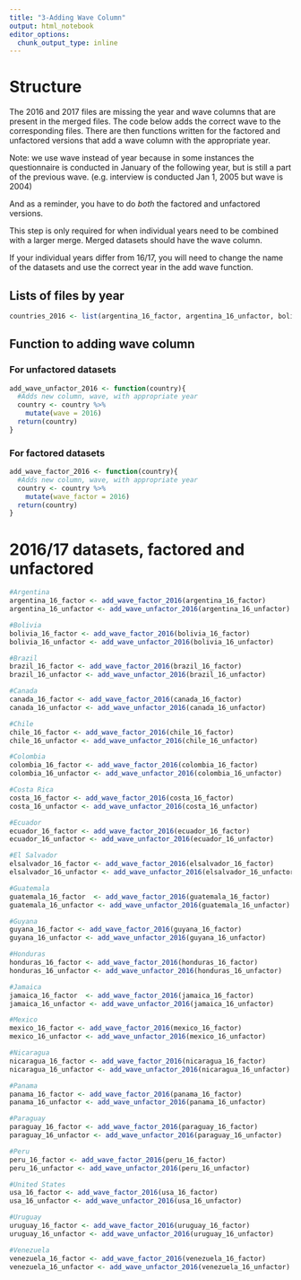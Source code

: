 ```yaml
---
title: "3-Adding Wave Column"
output: html_notebook
editor_options: 
  chunk_output_type: inline
---
```


# Structure
The 2016 and 2017 files are missing the year and wave columns that are present in the merged files. The code below adds the correct wave to the corresponding files. There are then functions written for the factored and unfactored versions that add a wave column with the appropriate year.

Note: we use wave instead of year because in some instances the questionnaire is conducted in January of the following year, but is still a part of the previous wave. (e.g. interview is conducted Jan 1, 2005 but wave is 2004)

And as a reminder, you have to do *both* the factored and unfactored versions.

This step is only required for when individual years need to be combined with a larger merge. Merged datasets should have the wave column.

If your individual years differ from 16/17, you will need to change the name of the datasets and use the correct year in the add wave function.

## Lists of files by year
```r
countries_2016 <- list(argentina_16_factor, argentina_16_unfactor, bolivia_16_factor, bolivia_16_unfactor, brazil_16_factor, brazil_16_unfactor, canada_16_factor, canada_16_unfactor, chile_16_factor, chile_16_unfactor, guatemala_16_factor, guatemala_16_unfactor, jamaica_16_factor, jamaica_16_unfactor, mexico_16_factor, mexico_16_unfactor, peru_16_factor, peru_16_unfactor, usa_16_factor, usa_16_unfactor, uruguay_16_factor, uruguay_16_unfactor, colombia_16_factor, colombia_16_unfactor, costa_16_factor, costa_16_unfactor, elsalvador_16_factor, elsalvador_16_unfactor, guyana_16_factor, guyana_16_unfactor, honduras_16_factor, honduras_16_unfactor, nicaragua_16_factor, nicaragua_16_unfactor, paraguay_16_factor, paraguay_16_unfactor, ecuador_16_factor, ecuador_16_unfactor, venezuela_16_factor, venezuela_16_unfactor)
```

## Function to adding wave column
### For unfactored datasets
```r
add_wave_unfactor_2016 <- function(country){
  #Adds new column, wave, with appropriate year
  country <- country %>%
    mutate(wave = 2016)
  return(country)
}
```

### For factored datasets
```r
add_wave_factor_2016 <- function(country){
  #Adds new column, wave, with appropriate year
  country <- country %>%
    mutate(wave_factor = 2016)
  return(country)
}
```

# 2016/17 datasets, factored and unfactored
```r
#Argentina
argentina_16_factor <- add_wave_factor_2016(argentina_16_factor)
argentina_16_unfactor <- add_wave_unfactor_2016(argentina_16_unfactor)

#Bolivia
bolivia_16_factor <- add_wave_factor_2016(bolivia_16_factor)
bolivia_16_unfactor <- add_wave_unfactor_2016(bolivia_16_unfactor)

#Brazil
brazil_16_factor <- add_wave_factor_2016(brazil_16_factor)
brazil_16_unfactor <- add_wave_unfactor_2016(brazil_16_unfactor)

#Canada
canada_16_factor <- add_wave_factor_2016(canada_16_factor)
canada_16_unfactor <- add_wave_unfactor_2016(canada_16_unfactor)

#Chile
chile_16_factor <- add_wave_factor_2016(chile_16_factor)
chile_16_unfactor <- add_wave_unfactor_2016(chile_16_unfactor)

#Colombia
colombia_16_factor <- add_wave_factor_2016(colombia_16_factor)
colombia_16_unfactor <- add_wave_unfactor_2016(colombia_16_unfactor)

#Costa Rica
costa_16_factor <- add_wave_factor_2016(costa_16_factor)
costa_16_unfactor <- add_wave_unfactor_2016(costa_16_unfactor)

#Ecuador
ecuador_16_factor <- add_wave_factor_2016(ecuador_16_factor)
ecuador_16_unfactor <- add_wave_unfactor_2016(ecuador_16_unfactor)

#El Salvador
elsalvador_16_factor <- add_wave_factor_2016(elsalvador_16_factor)
elsalvador_16_unfactor <- add_wave_unfactor_2016(elsalvador_16_unfactor)

#Guatemala
guatemala_16_factor  <- add_wave_factor_2016(guatemala_16_factor)
guatemala_16_unfactor <- add_wave_unfactor_2016(guatemala_16_unfactor) 

#Guyana
guyana_16_factor <- add_wave_factor_2016(guyana_16_factor)
guyana_16_unfactor <- add_wave_unfactor_2016(guyana_16_unfactor)

#Honduras
honduras_16_factor <- add_wave_factor_2016(honduras_16_factor)
honduras_16_unfactor <- add_wave_unfactor_2016(honduras_16_unfactor)

#Jamaica
jamaica_16_factor  <- add_wave_factor_2016(jamaica_16_factor) 
jamaica_16_unfactor <- add_wave_unfactor_2016(jamaica_16_unfactor)

#Mexico
mexico_16_factor <- add_wave_factor_2016(mexico_16_factor)
mexico_16_unfactor <- add_wave_unfactor_2016(mexico_16_unfactor)

#Nicaragua
nicaragua_16_factor <- add_wave_factor_2016(nicaragua_16_factor)
nicaragua_16_unfactor <- add_wave_unfactor_2016(nicaragua_16_unfactor)

#Panama
panama_16_factor <- add_wave_factor_2016(panama_16_factor)
panama_16_unfactor <- add_wave_unfactor_2016(panama_16_unfactor)

#Paraguay
paraguay_16_factor <- add_wave_factor_2016(paraguay_16_factor)
paraguay_16_unfactor <- add_wave_unfactor_2016(paraguay_16_unfactor)

#Peru
peru_16_factor <- add_wave_factor_2016(peru_16_factor)
peru_16_unfactor <- add_wave_unfactor_2016(peru_16_unfactor)

#United States
usa_16_factor <- add_wave_factor_2016(usa_16_factor)
usa_16_unfactor <- add_wave_unfactor_2016(usa_16_unfactor)

#Uruguay
uruguay_16_factor <- add_wave_factor_2016(uruguay_16_factor) 
uruguay_16_unfactor <- add_wave_unfactor_2016(uruguay_16_unfactor)

#Venezuela
venezuela_16_factor <- add_wave_factor_2016(venezuela_16_factor) 
venezuela_16_unfactor <- add_wave_unfactor_2016(venezuela_16_unfactor)
```